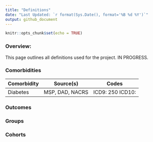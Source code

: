```yaml
---
title: "Definitions"
date: "Last Updated: `r format(Sys.Date(), format='%B %d %Y')`"
output: github_document
---
```


```r
knitr::opts_chunk$set(echo = TRUE)
```

### Overview:

This page outlines all definitions used for the project. IN PROGRESS.

### Comorbidities

| Comorbidity               | Source(s)     | Codes | 
|---------------------------|:-------------:|-------|
|Diabetes                   |MSP, DAD, NACRS|ICD9: 250 ICD10: |


### Outcomes


### Groups


### Cohorts
